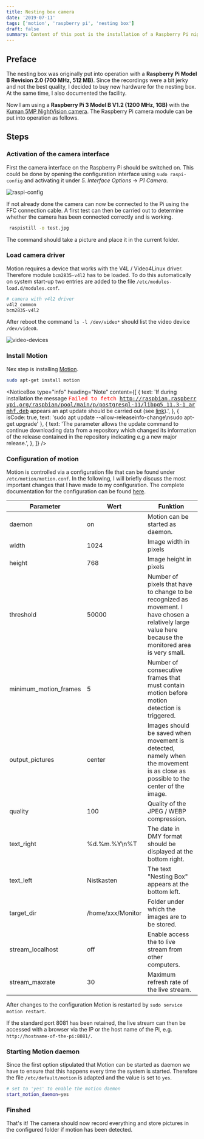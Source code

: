 ```yaml
---
title: Nesting box camera
date: '2019-07-11'
tags: ['motion', 'raspberry pi', 'nesting box']
draft: false
summary: Content of this post is the installation of a Raspberry Pi night vision camera using motion for motion detection.
---
```


## Preface

The nesting box was originally put into operation with a **Raspberry Pi Model B Revision 2.0 (700 MHz, 512 MB)**.
Since the recordings were a bit jerky and not the best quality, I decided to buy new hardware for the nesting box. At the same time, I also documented the facility.

Now I am using a **Raspberry Pi 3 Model B V1.2 (1200 MHz, 1GB)** with the [Kuman 5MP NightVision camera](http://www.kumantech.com/kuman-for-raspberry-pi-camera-module-5mp-1080p-ov5647-sensor-hd-video-webcam-night-vision-for-all-vision-raspberry-pi-model-b-b-a-rpi-3-2-1-sc15-1_p0432.html). The Raspberry Pi camera module can be put into operation as follows.

## Steps

### Activation of the camera interface

First the camera interface on the Raspberry Pi should be switched on.
This could be done by opening the configuration interface using `sudo raspi-config` and activating it under _5. Interface Options_ → _P1 Camera_.

![raspi-config](/static/blog/2019-07-11-raspi-config.PNG 'raspi-config activating camera interface')

If not already done the camera can now be connected to the Pi using the FFC connection cable.
A first test can then be carried out to determine whether the camera has been connected correctly and is working.

```bash
 raspistill -o test.jpg
```

The command should take a picture and place it in the current folder.

### Load camera driver

Motion requires a device that works with the V4L / Video4Linux driver. Therefore module `bcm2835-v4l2` has to be loaded.
To do this automatically on system start-up two entries are added to the file `/etc/modules-load.d/modules.conf`.

```bash
# camera with v4l2 driver
v4l2_common
bcm2835-v4l2
```

After reboot the command `ls -l /dev/video*` should list the video device `/dev/video0`.

![video-devices](/static/blog/2019-07-11-video-devices.PNG 'video devices')

### Install Motion

Nex step is installing [Motion](https://motion-project.github.io).

```bash
sudo apt-get install motion
```

<NoticeBox
  type="info"
  heading="Note"
  content={[
    {
      text: 'If during installation the message <span style="color:red; font-family: Consolas, Monaco, &apos;Andale Mono&apos;, &apos;Ubuntu Mono&apos;, monospace;word-break: break-all;">Failed to fetch http://raspbian.raspberrypi.org/raspbian/pool/main/p/postgresql-11/libpq5_11.3-1_armhf.deb</span> appears an apt update should be carried out (see <a href="https://www.raspberrypi.org/forums/viewtopic.php?t=63276&p=1495729" target="_blank">link</a>).',
    },
    { isCode: true, text: 'sudo apt update --allow-releaseinfo-change\nsudo apt-get upgrade' },
    {
      text: 'The parameter allows the update command to continue downloading data from a repository which changed its information of the release contained in the repository indicating e.g a new major release.',
    },
  ]}
/>

### Configuration of motion

Motion is controlled via a configuration file that can be found under `/etc/motion/motion.conf`. In the following, I will briefly discuss the most important changes that I have made to my configuration.
The complete documentation for the configuration can be found [here](https://motion-project.github.io/motion_config.html).

| Parameter             | Wert              | Funktion                                                                                                                                                 |
| --------------------- | ----------------- | -------------------------------------------------------------------------------------------------------------------------------------------------------- |
| daemon                | on                | Motion can be started as daemon.                                                                                                                         |
| width                 | 1024              | Image width in pixels                                                                                                                                    |
| height                | 768               | Image height in pixels                                                                                                                                   |
| threshold             | 50000             | Number of pixels that have to change to be recognized as movement. I have chosen a relatively large value here because the monitored area is very small. |
| minimum_motion_frames | 5                 | Number of consecutive frames that must contain motion before motion detection is triggered.                                                              |
| output_pictures       | center            | Images should be saved when movement is detected, namely when the movement is as close as possible to the center of the image.                           |
| quality               | 100               | Quality of the JPEG / WEBP compression.                                                                                                                  |
| text_right            | %d.%m.%Y\n%T      | The date in DMY format should be displayed at the bottom right.                                                                                          |
| text_left             | Nistkasten        | The text "Nesting Box" appears at the bottom left.                                                                                                       |
| target_dir            | /home/xxx/Monitor | Folder under which the images are to be stored.                                                                                                          |
| stream_localhost      | off               | Enable access the to live stream from other computers.                                                                                                   |
| stream_maxrate        | 30                | Maximum refresh rate of the live stream.                                                                                                                 |

After changes to the configuration Motion is restarted by `sudo service motion restart`.

If the standard port 8081 has been retained, the live stream can then be accessed with a browser via the IP or the host name of the Pi, e.g. `http://hostname-of-the-pi:8081/`.

### Starting Motion daemon

Since the first option stipulated that Motion can be started as daemon we have to ensure that this happens every time the system is started.
Therefore the file `/etc/default/motion` is adapted and the value is set to `yes`.

```bash
# set to 'yes' to enable the motion daemon
start_motion_daemon=yes
```

### Finshed

That's it! The camera should now record everything and store pictures in the configured folder if motion has been detected.
